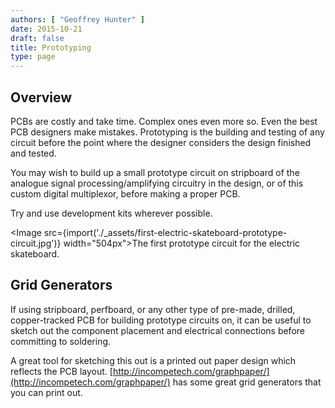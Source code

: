 ```yaml
---
authors: [ "Geoffrey Hunter" ]
date: 2015-10-21
draft: false
title: Prototyping
type: page
---
```



## Overview

PCBs are costly and take time. Complex ones even more so. Even the best PCB designers make mistakes. Prototyping is the building and testing of any circuit before the point where the designer considers the design finished and tested.

You may wish to build up a small prototype circuit on stripboard of the analogue signal processing/amplifying circuitry in the design, or of this custom digital multiplexor, before making a proper PCB.

Try and use development kits wherever possible.

<Image src={import('./_assets/first-electric-skateboard-prototype-circuit.jpg')} width="504px">The first prototype circuit for the electric skateboard.</Image>

## Grid Generators

If using stripboard, perfboard, or any other type of pre-made, drilled, copper-tracked PCB for building prototype circuits on, it can be useful to sketch out the component placement and electrical connections before committing to soldering.

A great tool for sketching this out is a printed out paper design which reflects the PCB layout. [http://incompetech.com/graphpaper/](http://incompetech.com/graphpaper/) has some great grid generators that you can print out.
